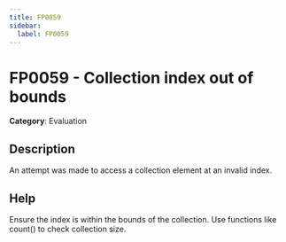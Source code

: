 ```yaml
---
title: FP0059
sidebar:
  label: FP0059
---
```


# FP0059 - Collection index out of bounds

**Category**: Evaluation

## Description

An attempt was made to access a collection element at an invalid index.

## Help

Ensure the index is within the bounds of the collection. Use functions like count() to check collection size.
